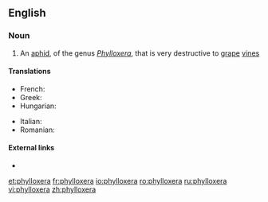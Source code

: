 ==English==

===Noun===
{{en-noun|phylloxerae}}

# An [[aphid]], of the genus ''[[Phylloxera]]'', that is very destructive to [[grape]] [[vine]]s

====Translations====
{{trans-top|aphid}}
* French: {{t|fr|phylloxéra|m}}
* Greek: {{t|el|φυλοξήρα|f|tr=fyloxíra}}
* Hungarian: {{t|hu|filoxéra}}
{{trans-mid}}
* Italian: {{t-|it|fillossera|f}}
* Romanian: {{t|ro|filoxeră|f}}
{{trans-bottom}}

====External links====
* {{pedialite}}

[[et:phylloxera]]
[[fr:phylloxera]]
[[io:phylloxera]]
[[ro:phylloxera]]
[[ru:phylloxera]]
[[vi:phylloxera]]
[[zh:phylloxera]]